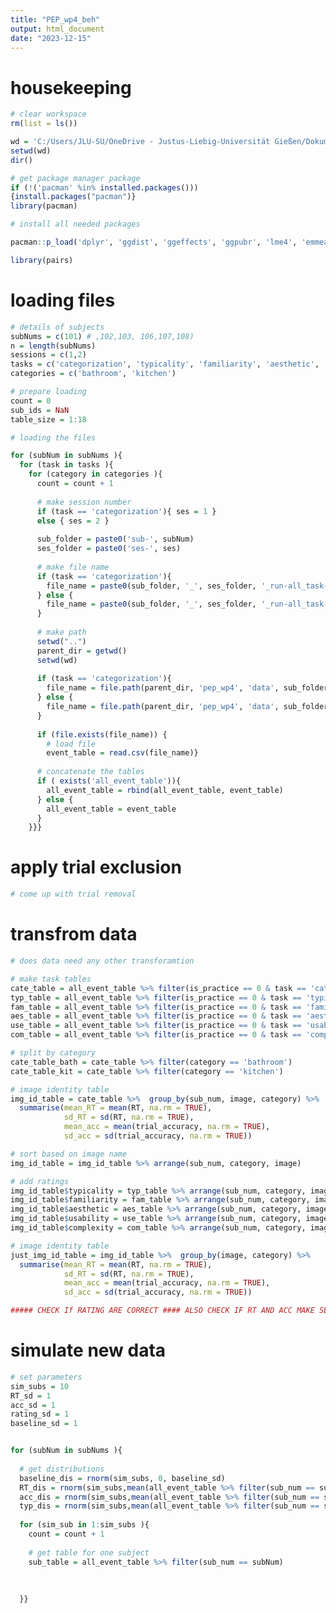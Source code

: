 ```yaml
---
title: "PEP_wp4_beh"
output: html_document
date: "2023-12-15"
---
```


# housekeeping

```r
# clear workspace
rm(list = ls())

wd = 'C:/Users/JLU-SU/OneDrive - Justus-Liebig-Universität Gießen/Dokumente/GitHub/pep_wp4_analysis'
setwd(wd)
dir()

# get package manager package
if (!('pacman' %in% installed.packages()))
{install.packages("pacman")}
library(pacman)

# install all needed packages 

pacman::p_load('dplyr', 'ggdist', 'ggeffects', 'ggpubr', 'lme4', 'emmeans', 'rstatix', 'car', 'rsq', 'sjPlot', 'brms')

library(pairs)

```


# loading files

```r
# details of subjects  
subNums = c(101) # ,102,103, 106,107,108)
n = length(subNums)
sessions = c(1,2)
tasks = c('categorization', 'typicality', 'familiarity', 'aesthetic', 'usability', 'complexity')
categories = c('bathroom', 'kitchen')

# prepare loading
count = 0
sub_ids = NaN
table_size = 1:18

# loading the files 

for (subNum in subNums ){
  for (task in tasks ){
    for (category in categories ){    
      count = count + 1
      
      # make session number
      if (task == 'categorization'){ ses = 1 }
      else { ses = 2 }
      
      sub_folder = paste0('sub-', subNum)
      ses_folder = paste0('ses-', ses)
      
      # make file name
      if (task == 'categorization'){
        file_name = paste0(sub_folder, '_', ses_folder, '_run-all_task-', task,'_events.csv')
      } else {
        file_name = paste0(sub_folder, '_', ses_folder, '_run-all_task-', task , '_' ,category, '_events.csv')
      }
      
      # make path
      setwd("..")
      parent_dir = getwd()
      setwd(wd)
      
      if (task == 'categorization'){
        file_name = file.path(parent_dir, 'pep_wp4', 'data', sub_folder, ses_folder, task, file_name)
      } else {
        file_name = file.path(parent_dir, 'pep_wp4', 'data', sub_folder, ses_folder, task, category, file_name)
      }
      
      if (file.exists(file_name)) {
        # load file
        event_table = read.csv(file_name)}
      
      # concatenate the tables
      if ( exists('all_event_table')){
        all_event_table = rbind(all_event_table, event_table)
      } else {
        all_event_table = event_table
      }
    }}}

```

# apply trial exclusion

```r

# come up with trial removal

```

# transfrom data

``` r

# does data need any other transforamtion

# make task tables
cate_table = all_event_table %>% filter(is_practice == 0 & task == 'categorization')
typ_table = all_event_table %>% filter(is_practice == 0 & task == 'typicality')
fam_table = all_event_table %>% filter(is_practice == 0 & task == 'familiarity')
aes_table = all_event_table %>% filter(is_practice == 0 & task == 'aesthetic')
use_table = all_event_table %>% filter(is_practice == 0 & task == 'usability')
com_table = all_event_table %>% filter(is_practice == 0 & task == 'complexity')

# split by category
cate_table_bath = cate_table %>% filter(category == 'bathroom')
cate_table_kit = cate_table %>% filter(category == 'kitchen')

# image identity table
img_id_table = cate_table %>%  group_by(sub_num, image, category) %>%
  summarise(mean_RT = mean(RT, na.rm = TRUE),
            sd_RT = sd(RT, na.rm = TRUE),
            mean_acc = mean(trial_accuracy, na.rm = TRUE),
            sd_acc = sd(trial_accuracy, na.rm = TRUE))

# sort based on image name 
img_id_table = img_id_table %>% arrange(sub_num, category, image)

# add ratings
img_id_table$typicality = typ_table %>% arrange(sub_num, category, image) %>% pull(trial_response)
img_id_table$familiarity = fam_table %>% arrange(sub_num, category, image) %>% pull(trial_response)
img_id_table$aesthetic = aes_table %>% arrange(sub_num, category, image) %>% pull(trial_response)
img_id_table$usability = use_table %>% arrange(sub_num, category, image) %>% pull(trial_response)
img_id_table$complexity = com_table %>% arrange(sub_num, category, image) %>% pull(trial_response)

# image identity table
just_img_id_table = img_id_table %>%  group_by(image, category) %>%
  summarise(mean_RT = mean(RT, na.rm = TRUE),
            sd_RT = sd(RT, na.rm = TRUE),
            mean_acc = mean(trial_accuracy, na.rm = TRUE),
            sd_acc = sd(trial_accuracy, na.rm = TRUE))

##### CHECK If RATING ARE CORRECT #### ALSO CHECK IF RT AND ACC MAKE SENSE (compare with matlab script)


```

# simulate new data

```r

# set parameters
sim_subs = 10
RT_sd = 1
acc_sd = 1
rating_sd = 1
baseline_sd = 1


for (subNum in subNums ){
  
  # get distributions
  baseline_dis = rnorm(sim_subs, 0, baseline_sd)
  RT_dis = rnorm(sim_subs,mean(all_event_table %>% filter(sub_num == subNum & task == 'categorization') %>% pull(RT)), RT_sd)
  acc_dis = rnorm(sim_subs,mean(all_event_table %>% filter(sub_num == subNum & task == 'categorization') %>% pull(trial_accuracy)), acc_sd)
  typ_dis = rnorm(sim_subs,mean(all_event_table %>% filter(sub_num == subNum & task == 'typicality') %>% pull(trial_response)), rating_sd)
  
  for (sim_sub in 1:sim_subs ){  
    count = count + 1
    
    # get table for one subject 
    sub_table = all_event_table %>% filter(sub_num == subNum)
    
    
    
  }}

```


